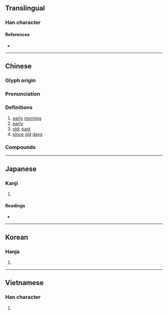 {{character info/new}}
==Translingual==

===Han character===
{{Han char|rn=36|rad=夕|as=03|sn=6|four=77210|canj=HNMNI|ids=⿵几歹}}

====References====
* {{Han ref|kx=0246.070|dkj=05755|dj=0489.050|hdz=20861.070|uh=5919|ud=22809|bh=A667|bd=42599}}

----

==Chinese==
{{zh-forms|alt=𠈇}}

===Glyph origin===
{{Han etyl}}

===Pronunciation===
{{zh-pron
|m=sù
|c=suk1
|mn=siok
|mc=y
|oc=y
|ma=
|cat=n,a
}}

===Definitions===
{{zh-hanzi}}

# [[early]] [[morning]]
# [[early]]
# [[old]]; [[past]]
# [[since]] [[old]] [[day]]s

===Compounds===
{{zh-der|夙緣}}

----

==Japanese==

===Kanji===
{{ja-kanji|grade=|rs=夕03}}

# {{defn|lang=ja|sort=夕03}}

====Readings====
* {{ja-readings|on=[[しゅく]] (shuku)|kun=[[つとに]] (tsutoni), [[はやい]] (hayai)}}

----

==Korean==

===Hanja===
{{ko-hanja|hangeul=숙|rv=suk|mr=suk}}

# {{defn|lang=ko|sort=夕03}}

----

==Vietnamese==

===Han character===
{{vi-hantu|[[túc]]|rs=夕03}}

# {{defn|lang=vi|sort=夕03}}